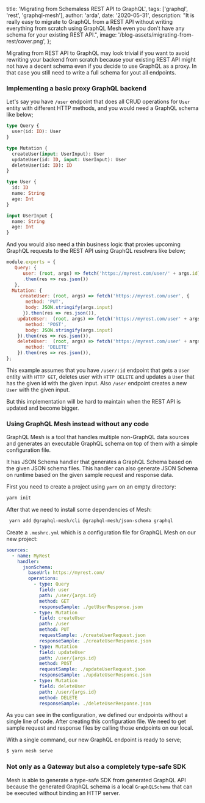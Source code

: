 
  title: 'Migrating from Schemaless REST API to GraphQL',
  tags: ['graphql', 'rest', 'graphql-mesh'],
  author: 'arda',
  date: '2020-05-31',
  description:
    "It is really easy to migrate to GraphQL from a REST API without writing everything from scratch using GraphQL Mesh even you don't have any schema for your existing REST API.",
  image:
    '/blog-assets/migrating-from-rest/cover.png',
};


Migrating from REST API to GraphQL may look trivial if you want to avoid rewriting your backend from scratch because your existing REST API might not have a decent schema even if you decide to use GraphQL as a proxy. In that case you still need to write a full schema for yout all endpoints.

### Implementing a basic proxy GraphQL backend

Let's say you have `/user` endpoint that does all CRUD operations for `User` entity with different HTTP methods, and you would need a GraphQL schema like below;

```graphql
type Query {
  user(id: ID): User
}

type Mutation {
  createUser(input: UserInput): User
  updateUser(id: ID, input: UserInput): User
  deleteUser(id: ID): ID
}

type User {
  id: ID
  name: String
  age: Int
}

input UserInput {
  name: String
  age: Int
}
```

And you would also need a thin business logic that proxies upcoming GraphQL requests to the REST API using GraphQL resolvers like below;

```js
module.exports = {
   Query: {
      user: (root, args) => fetch('https://myrest.com/user/' + args.id)
      .then(res => res.json())
   },
  Mutation: {
     createUser: (root, args) => fetch('https://myrest.com/user', {
       method: 'PUT',
       body: JSON.stringify(args.input)
      }).then(res => res.json()),
    updateUser:  (root, args) => fetch('https://myrest.com/user' + args.id, {
       method: 'POST',
       body: JSON.stringify(args.input)
    }).then(res => res.json()),
    deleteUser:  (root, args) => fetch('https://myrest.com/user' + args.id, {
       method: 'DELETE'
    }).then(res => res.json()),
};
```

This example assumes that you have `/user/:id` endpoint that gets a `User` entity with `HTTP GET`, deletes user with `HTTP DELETE` and updates a `User` that has the given id with the given input. Also `/user` endpoint creates a new `User` with the given input.

But this implementation will be hard to maintain when the REST API is updated and become bigger.

### Using GraphQL Mesh instead without any code

GraphQL Mesh is a tool that handles multiple non-GraphQL data sources and generates an executable GraphQL schema on top of them with a simple configuration file.

It has JSON Schema handler that generates a GraphQL Schema based on the given JSON schema files. This handler can also generate JSON Schema on runtime based on the given sample request and response data.

First you need to create a project using `yarn` on an empty directory:

```bash
yarn init
```

After that we need to install some dependencies of Mesh:

```bash
 yarn add @graphql-mesh/cli @graphql-mesh/json-schema graphql
```

Create a `.meshrc.yml` which is a configuration file for GraphQL Mesh on our new project:

```yml
sources:
  - name: MyRest
    handler:
      jsonSchema:
        baseUrl: https://myrest.com/
        operations:
          - type: Query
            field: user
            path: /user/{args.id}
            method: GET
            responseSample: ./getUserResponse.json
          - type: Mutation
            field: createUser
            path: /user
            method: PUT
            requestSample: ./createUserRequest.json
            responseSample: ./createUserResponse.json
          - type: Mutation
            field: updateUser
            path: /user/{args.id}
            method: POST
            requestSample: ./updateUserRequest.json
            responseSample: ./updateUserResponse.json
          - type: Mutation
            field: deleteUser
            path: /user/{args.id}
            method: DELETE
            responseSample: ./deleteUserResponse.json
```

As you can see in the configuration, we defined our endpoints without a single line of code. After creating this configuration file. We need to get sample request and response files by calling those endpoints on our local.

With a single command, our new GraphQL endpoint is ready to serve;

```bash
$ yarn mesh serve
```

### Not only as a Gateway but also a completely type-safe SDK

Mesh is able to generate a type-safe SDK from generated GraphQL API because the generated GraphQL schema is a local `GraphQLSchema` that can be executed without binding an HTTP server.
